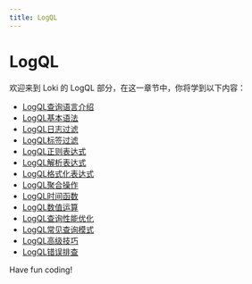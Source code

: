 ```yaml
---
title: LogQL
---
```


# LogQL

欢迎来到 Loki 的 LogQL 部分，在这一章节中，你将学到以下内容：

- [LogQL查询语言介绍](./0-introduction-to-logql-query-language.mdx)
- [LogQL基本语法](./1-logql-basic-syntax.mdx)
- [LogQL日志过滤](./2-logql-log-filtering.mdx)
- [LogQL标签过滤](./3-logql-tag-filtering.mdx)
- [LogQL正则表达式](./4-logql-regular-expression.mdx)
- [LogQL解析表达式](./5-logql-parsing-expression.mdx)
- [LogQL格式化表达式](./6-logql-format-expression.mdx)
- [LogQL聚合操作](./7-logql-aggregation-operations.mdx)
- [LogQL时间函数](./8-logql-time-function.mdx)
- [LogQL数值运算](./9-logql-numerical-operations.mdx)
- [LogQL查询性能优化](./10-logql-query-performance-optimization.mdx)
- [LogQL常见查询模式](./11-logql-common-query-patterns.mdx)
- [LogQL高级技巧](./12-logql-advanced-skills.mdx)
- [LogQL错误排查](./13-logql-error-troubleshooting.mdx)

Have fun coding!
